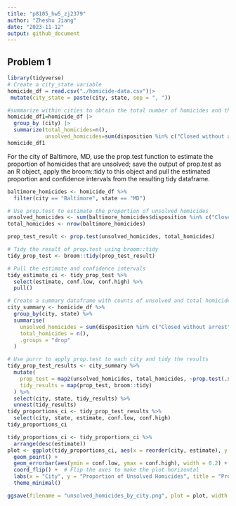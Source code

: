 ```yaml
---
title: "p8105_hw5_zj2379"
author: "Zheshu Jiang"
date: "2023-11-12"
output: github_document
---
```


## Problem 1
```r
library(tidyverse)
# Create a city_state variable
homicide_df = read.csv("./homicide-data.csv")|>
 mutate(city_state = paste(city, state, sep = ", "))

#summarize within cities to obtain the total number of homicides and the number of unsolved homicides 
homicide_df1=homicide_df |>
  group_by (city) |>
  summarize(total_homicides=n(),
            unsolved_homicides=sum(disposition %in% c("Closed without arrest","Closed by arrest")))
homicide_df1
```

For the city of Baltimore, MD, use the prop.test function to estimate the proportion of homicides that are unsolved; save the output of prop.test as an R object, apply the broom::tidy to this object and pull the estimated proportion and confidence intervals from the resulting tidy dataframe.

```r
baltimore_homicides <- homicide_df %>%
  filter(city == "Baltimore", state == "MD")

# Use prop.test to estimate the proportion of unsolved homicides
unsolved_homicides <- sum(baltimore_homicides$disposition %in% c("Closed without arrest", "Open/No arrest"))
total_homicides <- nrow(baltimore_homicides)

prop_test_result <- prop.test(unsolved_homicides, total_homicides)

# Tidy the result of prop.test using broom::tidy
tidy_prop_test <- broom::tidy(prop_test_result)

# Pull the estimate and confidence intervals
tidy_estimate_ci <- tidy_prop_test %>%
  select(estimate, conf.low, conf.high) %>%
  pull()
```

```r

# Create a summary dataframe with counts of unsolved and total homicides by city
city_summary <- homicide_df %>%
  group_by(city, state) %>%
  summarise(
    unsolved_homicides = sum(disposition %in% c("Closed without arrest", "Open/No arrest")),
    total_homicides = n(),
    .groups = "drop"
  )

# Use purrr to apply prop.test to each city and tidy the results
tidy_prop_test_results <- city_summary %>%
  mutate(
    prop_test = map2(unsolved_homicides, total_homicides, ~prop.test(.x, .y)),
    tidy_results = map(prop_test, broom::tidy)
  ) %>%
  select(city, state, tidy_results) %>%
  unnest(tidy_results)
tidy_proportions_ci <- tidy_prop_test_results %>%
  select(city, state, estimate, conf.low, conf.high)
tidy_proportions_ci
```

```r
tidy_proportions_ci <- tidy_proportions_ci %>%
  arrange(desc(estimate))
plot <- ggplot(tidy_proportions_ci, aes(x = reorder(city, estimate), y = estimate)) +
  geom_point() +
  geom_errorbar(aes(ymin = conf.low, ymax = conf.high), width = 0.2) +
  coord_flip() +  # Flip the axes to make the plot horizontal
  labs(x = "City", y = "Proportion of Unsolved Homicides", title = "Proportion of Unsolved Homicides by City") +
  theme_minimal()

ggsave(filename = "unsolved_homicides_by_city.png", plot = plot, width = 10, height = 8, dpi = 300)
```





